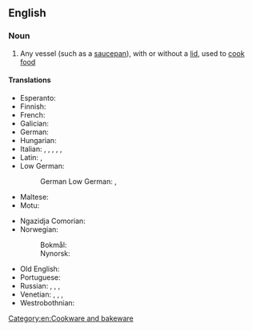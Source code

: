 {{also|cooking-pot}}

==English==

===Noun===
{{en-noun}}

# Any vessel (such as a [[saucepan]]), with or without a [[lid]], used to [[cook]] [[food]]

====Translations====
{{trans-top|any cooking vessel}}
* Esperanto: {{t|eo|kuirpoto}}
* Finnish: {{t+|fi|keittoastia}}
* French: {{t+|fr|marmite|f}}
* Galician: {{t+|gl|pota|f}}
* German: {{t+|de|Kochtopf|m}}
* Hungarian: {{t+|hu|főzőedény}}
* Italian: {{t+|it|paiolo|m}}, {{t+|it|tegame|m}}, {{t+|it|pentola|f}}, {{t|it|cuccuma|f}}, {{t+|it|marmitta|f}}, {{t+|it|calderone|m}}
* Latin: {{t|la|calix|m}}, {{t|la|lasanum|n}}
* Low German:
*: German Low German: {{t|nds-de|Kaakputt|m}}, {{t|nds-de|Kookputt|m}}
* Maltese: {{t|mt|borma|f}}
* Motu: {{t|meu|uro}}
{{trans-mid}}
* Ngazidja Comorian: {{t|zdj|nyungu|c9|c10}}
* Norwegian:
*: Bokmål: {{t+|nb|gryte|m|f}}
*: Nynorsk: {{t|nn|gryte|f}}
* Old English: {{t|ang|ālfæt|n}}
* Portuguese: {{t+|pt|panela}}
* Russian: {{t+|ru|кастрю́ля|f}}, {{t+|ru|котело́к|m}}, {{t+|ru|чугуно́к|m}}, {{t+|ru|горшо́к|m}}
* Venetian: {{t+|vec|caldròl|m}}, {{t|vec|candròl|m}}, {{t|vec|parol|m}}, {{t|vec|paróło|m}}
* Westrobothnian: {{t|gmq-bot|gryt|f}}
{{trans-bottom}}

[[Category:en:Cookware and bakeware]]